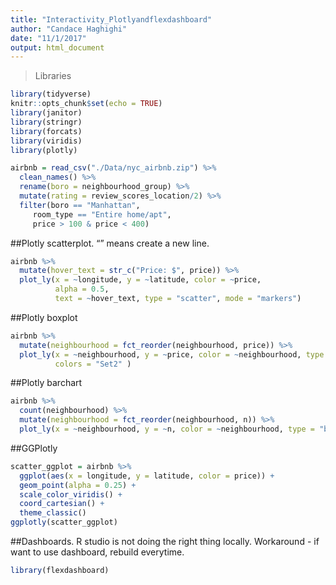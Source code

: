 ```yaml
---
title: "Interactivity_Plotlyandflexdashboard"
author: "Candace Haghighi"
date: "11/1/2017"
output: html_document
---
```


>Libraries 

```r
library(tidyverse)
knitr::opts_chunk$set(echo = TRUE)
library(janitor)
library(stringr)
library(forcats)
library(viridis)
library(plotly)
```

```r
airbnb = read_csv("./Data/nyc_airbnb.zip") %>%
  clean_names() %>%
  rename(boro = neighbourhood_group) %>%
  mutate(rating = review_scores_location/2) %>%
  filter(boro == "Manhattan", 
     room_type == "Entire home/apt",
     price > 100 & price < 400) 
```

##Plotly scatterplot. "\N" means create a new line. 

```r
airbnb %>%
  mutate(hover_text = str_c("Price: $", price)) %>% 
  plot_ly(x = ~longitude, y = ~latitude, color = ~price,
          alpha = 0.5, 
          text = ~hover_text, type = "scatter", mode = "markers")
```

##Plotly boxplot

```r
airbnb %>%
  mutate(neighbourhood = fct_reorder(neighbourhood, price)) %>% 
  plot_ly(x = ~neighbourhood, y = ~price, color = ~neighbourhood, type = "box",
          colors = "Set2" )
```

##Plotly barchart

```r
airbnb %>%
  count(neighbourhood) %>% 
  mutate(neighbourhood = fct_reorder(neighbourhood, n)) %>%
  plot_ly(x = ~neighbourhood, y = ~n, color = ~neighbourhood, type = "bar")
```

##GGPlotly

```r
scatter_ggplot = airbnb %>%
  ggplot(aes(x = longitude, y = latitude, color = price)) +
  geom_point(alpha = 0.25) +
  scale_color_viridis() +
  coord_cartesian() +
  theme_classic()
ggplotly(scatter_ggplot)
```

##Dashboards. R studio is not doing the right thing locally. Workaround - if want to use dashboard, rebuild everytime. 

```r
library(flexdashboard)
```